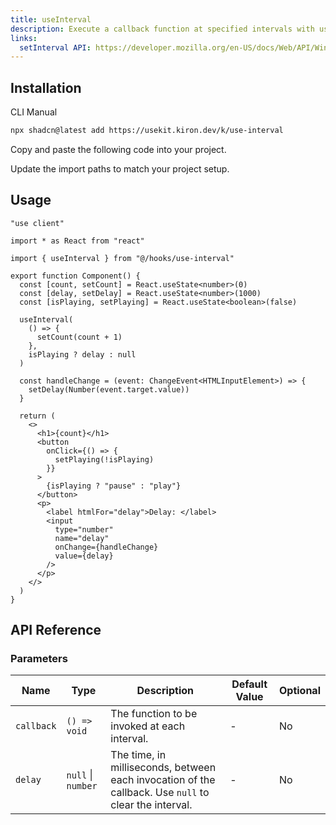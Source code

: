 ```yaml
---
title: useInterval
description: Execute a callback function at specified intervals with useInterval, supporting dynamic delays and cleanup on unmount.
links:
  setInterval API: https://developer.mozilla.org/en-US/docs/Web/API/Window/setInterval
---
```


<ComponentPreview name="use-interval-demo" />

## Installation

<CodeTabs>

<TabsList>
  <TabsTrigger value="cli">CLI</TabsTrigger>
  <TabsTrigger value="manual">Manual</TabsTrigger>
</TabsList>

<TabsContent value="cli">

```bash
npx shadcn@latest add https://usekit.kiron.dev/k/use-interval
```

</TabsContent>

<TabsContent value="manual">

<Steps>

<Step>Copy and paste the following code into your project.</Step>

<ComponentSource name="use-interval" />

<Step>Update the import paths to match your project setup.</Step>

</Steps>

</TabsContent>

</CodeTabs>

## Usage

```tsx {5, 12-17}
"use client"

import * as React from "react"

import { useInterval } from "@/hooks/use-interval"

export function Component() {
  const [count, setCount] = React.useState<number>(0)
  const [delay, setDelay] = React.useState<number>(1000)
  const [isPlaying, setPlaying] = React.useState<boolean>(false)

  useInterval(
    () => {
      setCount(count + 1)
    },
    isPlaying ? delay : null
  )

  const handleChange = (event: ChangeEvent<HTMLInputElement>) => {
    setDelay(Number(event.target.value))
  }

  return (
    <>
      <h1>{count}</h1>
      <button
        onClick={() => {
          setPlaying(!isPlaying)
        }}
      >
        {isPlaying ? "pause" : "play"}
      </button>
      <p>
        <label htmlFor="delay">Delay: </label>
        <input
          type="number"
          name="delay"
          onChange={handleChange}
          value={delay}
        />
      </p>
    </>
  )
}
```

## API Reference

### Parameters

| Name       | Type               | Description                                                                                           | Default Value | Optional |
| ---------- | ------------------ | ----------------------------------------------------------------------------------------------------- | ------------- | -------- |
| `callback` | `() => void`       | The function to be invoked at each interval.                                                          | -             | No       |
| `delay`    | `null` \| `number` | The time, in milliseconds, between each invocation of the callback. Use `null` to clear the interval. | -             | No       |
